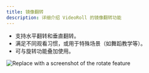 ```yaml
---
title: 镜像翻转
description: 详细介绍 VideoRoll 的镜像翻转功能
---
```


- 支持水平翻转和垂直翻转。
- 满足不同观看习惯，或用于特殊场景（如舞蹈教学等）。
- 可与旋转功能叠加使用。

![Replace with a screenshot of the rotate feature](../../assets/image/video.png)
